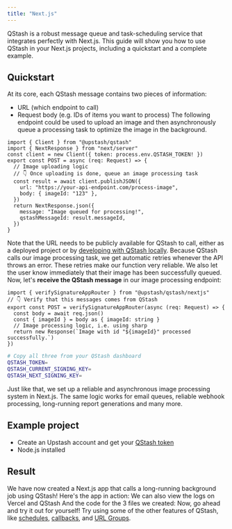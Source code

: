 ```yaml
---
title: "Next.js"
---
```

QStash is a robust message queue and task-scheduling service that integrates perfectly with Next.js. This guide will show you how to use QStash in your Next.js projects, including a quickstart and a complete example.
## Quickstart
At its core, each QStash message contains two pieces of information:
- URL (which endpoint to call)
- Request body (e.g. IDs of items you want to process)
The following endpoint could be used to upload an image and then asynchronously queue a processing task to optimize the image in the background.
```tsx upload-image/route.ts
import { Client } from "@upstash/qstash"
import { NextResponse } from "next/server"
const client = new Client({ token: process.env.QSTASH_TOKEN! })
export const POST = async (req: Request) => {
  // Image uploading logic
  // 👇 Once uploading is done, queue an image processing task
  const result = await client.publishJSON({
    url: "https://your-api-endpoint.com/process-image",
    body: { imageId: "123" },
  })
  return NextResponse.json({
    message: "Image queued for processing!",
    qstashMessageId: result.messageId,
  })
}
```
Note that the URL needs to be publicly available for QStash to call, either as a deployed project or by [developing with QStash locally](/qstash/howto/local-tunnel).
Because QStash calls our image processing task, we get automatic retries whenever the API throws an error. These retries make our function very reliable. We also let the user know immediately that their image has been successfully queued.
Now, let's **receive the QStash message** in our image processing endpoint:
```tsx process-image/route.ts
import { verifySignatureAppRouter } from "@upstash/qstash/nextjs"
// 👇 Verify that this messages comes from QStash
export const POST = verifySignatureAppRouter(async (req: Request) => {
  const body = await req.json()
  const { imageId } = body as { imageId: string }
  // Image processing logic, i.e. using sharp
  return new Response(`Image with id "${imageId}" processed successfully.`)
})
```
```bash .env
# Copy all three from your QStash dashboard
QSTASH_TOKEN=
QSTASH_CURRENT_SIGNING_KEY=
QSTASH_NEXT_SIGNING_KEY=
```
Just like that, we set up a reliable and asynchronous image processing system in Next.js. The same logic works for email queues, reliable webhook processing, long-running report generations and many more.
## Example project
- Create an Upstash account and get your [QStash token](https://console.upstash.com/qstash)
- Node.js installed
## Result
We have now created a Next.js app that calls a long-running background job using QStash!
Here's the app in action:
We can also view the logs on Vercel and QStash
And the code for the 3 files we created:
Now, go ahead and try it out for yourself! Try using some of the other features of QStash, like
[schedules](/qstash/features/schedules), [callbacks](/qstash/features/callbacks), and [URL Groups](/qstash/features/url-groups).